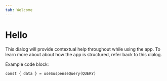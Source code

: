 ```yaml
---
tab: Welcome
---
```


# Hello

This dialog will provide contextual help throughout while using the app. To
learn more about about how the app is structured, refer back to this dialog.


Example code block:

```tsx
const { data } = useSuspenseQuery(QUERY)
```
